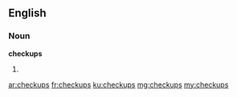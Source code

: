 ==English==

===Noun===
'''checkups'''

# {{plural of|checkup}}

[[ar:checkups]]
[[fr:checkups]]
[[ku:checkups]]
[[mg:checkups]]
[[my:checkups]]